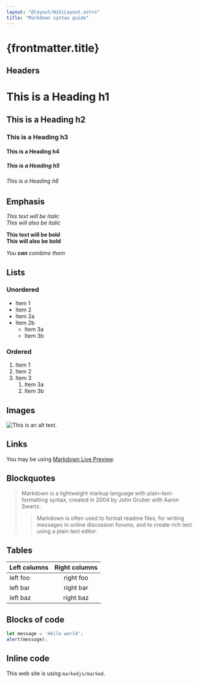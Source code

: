 ```yaml
---
layout: "@layout/WikiLayout.astro"
title: "Markdown syntax guide"
---
```


# {frontmatter.title}

## Headers

# This is a Heading h1
## This is a Heading h2
### This is a Heading h3
#### This is a Heading h4
##### This is a Heading h5
###### This is a Heading h6

## Emphasis

*This text will be italic*  
_This will also be italic_

**This text will be bold**  
__This will also be bold__

_You **can** combine them_

## Lists

### Unordered

* Item 1
* Item 2
* Item 2a
* Item 2b
    * Item 3a
    * Item 3b

### Ordered

1. Item 1
2. Item 2
3. Item 3
    1. Item 3a
    2. Item 3b

## Images

![This is an alt text.](/assets/sampleimage.jpg "This is a sample image.")

## Links

You may be using [Markdown Live Preview](https://markdownlivepreview.com/).

## Blockquotes

> Markdown is a lightweight markup language with plain-text-formatting syntax, created in 2004 by John Gruber with Aaron Swartz.
>
>> Markdown is often used to format readme files, for writing messages in online discussion forums, and to create rich text using a plain text editor.

## Tables

| Left columns  | Right columns |
| ------------- |:-------------:|
| left foo      | right foo     |
| left bar      | right bar     |
| left baz      | right baz     |

## Blocks of code

```js
let message = 'Hello world';
alert(message);
```

## Inline code

This web site is using `markedjs/marked`.
